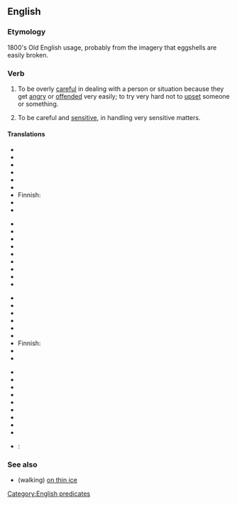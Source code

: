 ==English==

===Etymology===
1800's Old English usage, probably from the imagery that eggshells are easily broken.

===Verb===
{{en-verb|walks on eggshells|walking on eggshells|walked on eggshells}}

# {{idiom}} To be overly [[careful]] in dealing with a person or situation because they get [[angry]] or [[offended]] very easily; to try very hard not to [[upset]] someone or something.
# {{idiom}} To be careful and [[sensitive]], in handling very sensitive matters.

====Translations====
{{trans-top|to act carefully to avoid upsetting someone}}
* {{trreq|Arabic}}
* {{trreq|Armenian}}
* {{trreq|Catalan}}
* {{trreq|Chinese}}
* {{trreq|Czech}}
* {{trreq|Dutch}}
* Finnish: {{t|fi|pitää kuin kukkaa kämmenellä}}
* {{trreq|French}}
* {{trreq|German}}
{{trans-mid}}
* {{trreq|Hindi}}
* {{trreq|Italian}}
* {{trreq|Japanese}}
* {{trreq|Korean}}
* {{trreq|Polish}}
* {{trreq|Portuguese}}
* {{trreq|Russian}}
* {{trreq|Spanish}}
* {{trreq|Vietnamese}}
{{trans-bottom}}

{{trans-top|to handle sensitive matters delicately}}
* {{trreq|Arabic}}
* {{trreq|Armenian}}
* {{trreq|Catalan}}
* {{trreq|Chinese}}
* {{trreq|Czech}}
* {{trreq|Dutch}}
* Finnish: {{t|fi|käsitellä silkkihansikkain}}
* {{trreq|French}}
* {{trreq|German}}
{{trans-mid}}
* {{trreq|Hindi}}
* {{trreq|Italian}}
* {{trreq|Japanese}}
* {{trreq|Korean}}
* {{trreq|Polish}}
* {{trreq|Portuguese}}
* {{trreq|Russian}}
* {{trreq|Spanish}}
* {{trreq|Vietnamese}}
{{trans-bottom}}

* {{ttbc|German}}: {{t|de|sich auf Eierschalen bewegen}}

===See also===
*(walking) [[on thin ice]]

[[Category:English predicates]]